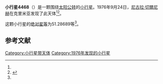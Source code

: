 {{Infobox planet
| bgcolour = #FFFFC0
| name = 4468 Pogrebetskij
| symbol = 
| image = 
| caption = 
| discovery = yes
| discovery_ref = 
| discoverer = [[尼古拉·切爾尼赫|尼古拉·切爾尼赫]]
| discovery_site = [[克里米亚|克里米亚]] 
| discovered = 1976年9月24日
| designations = yes
| mp_name = 
| named_after = 
| alt_names = 1976 SZ3/ 1974 DF2 / 1978 ED3 / 1979 OL3 / 1980 WR2
| mp_category = [[主带小行星|主带小行星]]
| orbit_ref = <ref name="a">[http://ssd.jpl.nasa.gov/sbdb.cgi?sstr=4468 4468 Pogrebetskij] {{WebCite|url=https://www.webcitation.org/6FJqzQVHz?url=http://ssd.jpl.nasa.gov/sbdb.cgi?sstr=4468 |date=20130322225003 |dateformat=iso }}，小行星數據庫瀏覽器（JPL Small-Body Database Browser）－[[美国国家航空航天局|美国国家航空航天局]]喷气推进实验室</ref>
| epoch = 2456400.5 (2013年4月18日更新)
| aphelion = {{convert|2.7479324|AU|km|3|abbr=on|lk=out}}
| perihelion = {{convert|1.9732298|AU|km|3|abbr=on}}
| semimajor = {{convert|2.3605811|AU|km|3|abbr=on}}
| eccentricity = 0.1640915
| period = 1324.728291 [[日|日]]<br />3.63[[儒略年|儒略年]]
| avg_speed = 
| inclination = 0.59930
| asc_node = 49.03769
| mean_anomaly = 
| arg_peri = 51.28689
| satellites = 
| physical_characteristics = yes
| dimensions = 
| mass = 
| density = 
| surface_grav = 
| escape_velocity = 
| sidereal_day = 
| axial_tilt = 
| pole_ecliptic_lat = 
| pole_ecliptic_lon = 
| albedo = 
| temperatures= 
| temp_name1 = 
| mean_temp_1 = 
| max_temp_1 = 
| temp_name2 = 
| max_temp_2 = 
| spectral_type = 
| abs_magnitude = 51.28689
}}

'''小行星4468'''（{{lang-en|4468 Pogrebetskij}}）是一颗围绕[[太阳|太阳]][[公转|公转]]的[[小行星|小行星]]。1976年9月24日，[[尼古拉·切爾尼赫|尼古拉·切爾尼赫]]在克里米亚发现了此天体<ref name="a" /><ref>{{cite news|title=小行星列表|url=http://cfa-www.harvard.edu/iau/lists/NumberedMPs.txt|accessdate=2013-07-08|newspaper=哈佛大学|archive-date=2008-05-17|archive-url=https://web.archive.org/web/20080517010638/http://cfa-www.harvard.edu/iau/lists/NumberedMPs.txt|dead-url=no}}</ref>。

这颗小行星的[[绝对星等|绝对星等]]为51.28689等<ref name="a" />。

==参考文献==
{{reflist}}
{{Minor Planet Number|[[小行星4467|小行星4467]]|[[小行星4469|小行星4469]]}}

{{小天体}}

[[Category:小行星带天体|Category:小行星带天体]]
[[Category:1976年发现的小行星|Category:1976年发现的小行星]]

{{asteroid-stub}}
